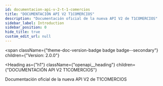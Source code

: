 ```yaml
---
id: documentacion-api-v-2-t-1-comercios
title: "DOCUMENTACIÓN API V2 T1COMERCIOS"
description: "Documentación oficial de la nueva API V2 de T1COMERCIOS"
sidebar_label: Introduction
sidebar_position: 0
hide_title: true
custom_edit_url: null
---
```



<span
  className={"theme-doc-version-badge badge badge--secondary"}
  children={"Version: 2.0.0"}
>
</span>

<Heading
  as={"h1"}
  className={"openapi__heading"}
  children={"DOCUMENTACIÓN API V2 T1COMERCIOS"}
>
</Heading>



Documentación oficial de la nueva API V2 de T1COMERCIOS


      